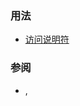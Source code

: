 {{cpp/keyword/title|{{tt|protected}}}}
{{cpp/keyword/navbar}}

===用法===
* [[cpp/language/access | {{tt|protected}} 访问说明符]]

===参阅===
* {{rlpt|public}}, {{rlpt|private}}

{{langlinks|de|en|es|fr|it|ja|pt|ru}}